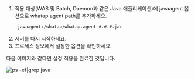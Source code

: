 1. 적용 대상(WAS 및 Batch, Daemon과 같은 Java 애플리케이션)에 javaagent 옵션으로 whatap agent path를 추가하세요.
    ```bash title=JVM_OPTS
    -javaagent:/whatap/whatap.agent-#.#.#.jar
    ```
2. 서버를 다시 시작하세요.
3. 프로세스 정보에서 설정한 옵션을 확인하세요. 

다음 이미지와 같다면 설정 적용을 완료한 것입니다.

![ps -ef|grep java](https://img.whatap.io/media/agent_java/install/psgrep.png)